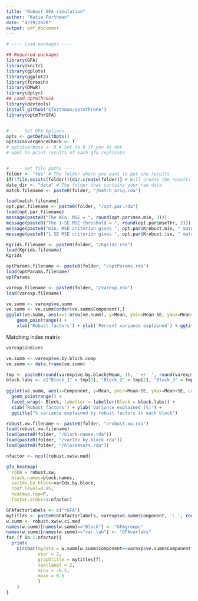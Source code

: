 ```yaml
---
title: "Robust GFA simulation"
author: "Katie Forthman"
date: "4/29/2020"
output: pdf_document
---
```


```r
# ---- Load packages ----

## Required packages
library(GFA)
library(knitr)
library(gplots)
library(ggplot2)
library(foreach)
library(DMwR)
library(dplyr)
## Load optmThrGFA
library(devtools)
install_github("kforthman/optmThrGFA")
library(optmThrGFA)


# ---- Set GFA Options ----
opts <- getDefaultOpts()
opts$convergenceCheck <- T
# opts$verbose <- 0 # Set to 0 if you do not 
# want to print results of each gfa replicate


# ---- Set file paths ----
folder <- "res" # The folder where you want to put the results
if(!file.exists(folder)){dir.create(folder)} # Will create the results folder if it does not exist
data_dir <- "data" # The folder that contains your raw data
match.filename <- paste0(folder, "/match_orig.rda")

```

```r
load(match.filename)
opt.par.filename <- paste0(folder, "/opt.par.rda")
load(opt.par.filename)
message(paste0("The min. MSE = ", round(opt.par$mse.min, 3)))
message(paste0("The 1-SE MSE threshold = ", round(opt.par$mseThr, 3)))
message(paste0("min. MSE criterion gives ", opt.par$Krobust.min, " matched factors"))
message(paste0("1-SE MSE criterion gives ", opt.par$Krobust.1se, " matched factors"))
```

```r
Kgrids.filename <- paste0(folder, "/Kgrids.rda")
load(Kgrids.filename)
Kgrids
```

```r
optParams.filename <- paste0(folder, "/optParams.rda")
load(optParams.filename)
optParams
```

```r
varexp.filename <- paste0(folder, "/varexp.rda")
load(varexp.filename)

ve.summ <- varexp$ve.summ
ve.summ <- ve.summ[order(ve.summ$Component),]
ggplot(ve.summ, aes(x=1:nrow(ve.summ), y=Mean, ymin=Mean-SE, ymax=Mean+SE)) + 
    geom_pointrange() +
    xlab('Robust factors') + ylab('Percent variance explained') + ggtitle("Varaince explained")
```

Matching index matrix
```r
varexp$indices
```

```r
ve.summ <- varexp$ve.by.block.comp
ve.summ <- data.frame(ve.summ)

tmp <- paste0(round(varexp$ve.by.block$Mean, 1), ' +/- ', round(varexp$ve.by.block$SE, 1))
block.labs <- c("Block_1" = tmp[1], "Block_2" = tmp[2], "Block_3" = tmp[3], "Block_4" = tmp[4])
    
ggplot(ve.summ, aes(x=Component, y=Mean, ymin=Mean-SE, ymax=Mean+SE, color=Block)) +
  geom_pointrange() +
  facet_wrap(~ Block, labeller = labeller(Block = block.labs)) +
  xlab('Robust factors') + ylab('Variance explained (%)') +
  ggtitle("% variance explained by robust factors in each block")
```

```r
robust.xw.filename <- paste0(folder, "/robust.xw.rda")
load(robust.xw.filename)
load(paste0(folder, "/block.names.rda"))
load(paste0(folder, "/varIdx.by.block.rda"))
load(paste0(folder, "/block4vars.rda"))

nfactor <- ncol(robust.xw$w.med)

gfa_heatmap(
  robW = robust.xw,
  block.names=block.names,
  varIdx.by.block=varIdx.by.block,
  conf.level=0.95,
  heatmap.rep=F,
  factor.order=1:nfactor)

```

```r
GFAfactorlabels <- c("rGFA")
mytitles <- paste0(GFAfactorlabels, varexp$ve.summ$Component, ': ', round(varexp$ve.summ$Mean, 1), '% Var.')
w.summ <- robust.xw$w.ci.med
names(w.summ)[names(w.summ)=="Block"] <- "GFAgroups"
names(w.summ)[names(w.summ)=="var.lab"] <- "GFAvarlabs"
for (f in 1:nfactor){
  print(
    Circbar(mydata = w.summ[w.summ$Component==varexp$ve.summ$Component[f],], 
            ebar = 2, 
            graphtitle = mytitles[f], 
            textlabel = 2, 
            minx = -0.5, 
            maxx = 0.5
            )
    )
}
```